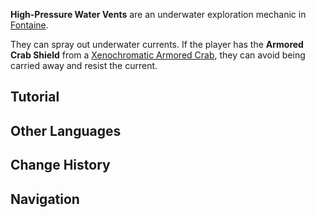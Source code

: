 {{Terminology Infobox
|image  = High-Pressure Water Vent.png
|type   = Exploration
|region = Fontaine
}}
'''High-Pressure Water Vents''' are an underwater exploration mechanic in [[Fontaine]].

They can spray out underwater currents. If the player has the '''Armored Crab Shield''' from a [[Xenochromatic Creature#Xenochromatic Armored Crab|Xenochromatic Armored Crab]], they can avoid being carried away and resist the current.

==Tutorial==
{{Tutorial|High-Pressure Water Vent}}

==Other Languages==
{{Other Languages
|en      = High-Pressure Water Vent
|zhs     = 高压水流溢口
|zhs_rm  = Gāoyā Shuǐliú Yìkǒu
|zht     = 高壓水流溢口
|zht_rm  = Gāoyā Shuǐliú Yìkǒu
|zh_tl   = 
|ja      = 高圧水流噴き出し口
|ja_rm   = Kouatsu Suiryuu Fukidashi-guchi
|ja_tl   = 
|ko      = 고압 배수구
|ko_tl   = 
|es      = Orificio de agua a presión
|es_tl   = Pressurized Water Orifice
|fr      = Évent de jet à haute pression
|fr_tl   = High-Pressure Spurt Vent
|ru      = Водяной слив высокого давления
|ru_tl   = High-Pressure Water Drain
|th      = ช่องระบายนํ้าแรงดันสูง
|th_rm   = 
|th_tl   = 
|vi      = Luồng Nước Áp Suất Cao Phun Trào
|vi_tl   = 
|de      = Hochdruck-Wasserfluss
|de_tl   = High-Pressure Water Flow
|id      = Ventilasi Air Bertekanan Tinggi
|id_tl   = High-Pressure Water Vent
|pt      = Abertura de Água em Alta Pressão
|pt_tl   = 
|tr      = Yüksek Basınçlı Derin Su Deliği
|tr_tl   = High-Pressure Deepwater Hole
|it      = Bocchettone per l'acqua ad alta pressione
|it_tl   = High Pressure Water Filler Neck
}}

==Change History==
{{Change History|4.0}}

==Navigation==
{{Exploration Navbox|Fontaine}}